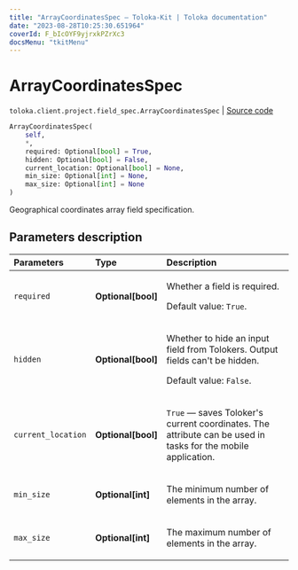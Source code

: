 ```yaml
---
title: "ArrayCoordinatesSpec — Toloka-Kit | Toloka documentation"
date: "2023-08-28T10:25:30.651964"
coverId: F_bIcOYF9yjrxkPZrXc3
docsMenu: "tkitMenu"
---
```


# ArrayCoordinatesSpec

`toloka.client.project.field_spec.ArrayCoordinatesSpec` | [Source code](https://github.com/Toloka/toloka-kit/blob/v1.2.1/src/client/project/field_spec.py#L217)

```python
ArrayCoordinatesSpec(
    self,
    *,
    required: Optional[bool] = True,
    hidden: Optional[bool] = False,
    current_location: Optional[bool] = None,
    min_size: Optional[int] = None,
    max_size: Optional[int] = None
)
```

Geographical coordinates array field specification.

## Parameters description

| Parameters | Type | Description |
| :----------| :----| :-----------|
`required`|**Optional\[bool\]**|<p>Whether a field is required. </p><p>Default value: `True`.</p>
`hidden`|**Optional\[bool\]**|<p>Whether to hide an input field from Tolokers. Output fields can't be hidden. </p><p>Default value: `False`.</p>
`current_location`|**Optional\[bool\]**|<p>`True` — saves Toloker's current coordinates. The attribute can be used in tasks for the mobile application.</p>
`min_size`|**Optional\[int\]**|<p>The minimum number of elements in the array.</p>
`max_size`|**Optional\[int\]**|<p>The maximum number of elements in the array.</p>
